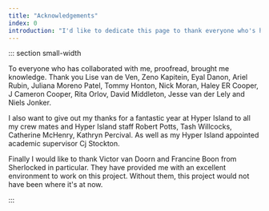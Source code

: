 ```yaml
---
title: "Acknowledgements"
index: 0
introduction: "I'd like to dedicate this page to thank everyone who's helped me either leading up to, or during the creation of this thesis. It would not have been the same without them."
---
```


::: section small-width

To everyone who has collaborated with me, proofread, brought me knowledge. Thank you Lise van de Ven, Zeno Kapitein, Eyal Danon, Ariel Rubin, Juliana Moreno Patel, Tommy Honton, Nick Moran, Haley ER Cooper, J Cameron Cooper, Rita Orlov, David Middleton, Jesse van der Lely and Niels Jonker.

I also want to give out my thanks for a fantastic year at Hyper Island to all my crew mates and Hyper Island staff Robert Potts, Tash Willcocks, Catherine McHenry, Kathryn Percival. As well as my Hyper Island appointed academic supervisor Cj Stockton.

Finally I would like to thank Victor van Doorn and Francine Boon from Sherlocked in particular. They have provided me with an excellent environment to work on this project. Without them, this project would not have been where it's at now.

:::
